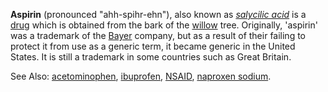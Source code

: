 '''Aspirin''' (pronounced "ahh-spihr-ehn"), also known as ''[[salycilic acid]]'' is a [[drug]] which is obtained from the bark of the [[willow]] tree.  Originally, 'aspirin' was a trademark of the [[Bayer]] company, but as a result of their failing to protect it from use as a generic term, it became generic in the United States.  It is still a trademark in some countries such as Great Britain.

See Also:  [[acetominophen]], [[ibuprofen]], [[NSAID]], [[naproxen sodium]].